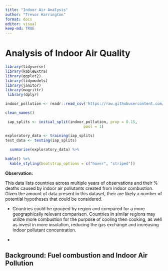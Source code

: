 ```yaml
---
title: "Indoor Air Analysis"
author: "Trevor Harrington"
format: docx
editor: visual
keep-md: TRUE
---
```


# Analysis of Indoor Air Quality

```r
library(tidyverse)
library(kableExtra)
library(ggplot2)
library(tidymodels)
library(janitor)
library(magrittr)
 library(dplyr)

indoor_pollution <- readr::read_csv('https://raw.githubusercontent.com/rfordatascience/tidytuesday/master/data/2022/2022-04-12/indoor_pollution.csv') %>%

clean_names()
```

```r

 iap_splits <- initial_split(indoor_pollution, prop = 0.15,
                                   pool = 1) 

exploratory_data <- training(iap_splits)
test_data <- testing(iap_splits)
  
  summarise(exploratory_data) %>%
  
kable() %>%
  kable_styling(bootstrap_options = c("hover", "striped"))
```

::: callout-note
**Observation:**

This data lists countries across multiple years of observations and their % deaths caused by indoor air pollutants created from indoor combustion. Given the amount of data present in this dataset, their are likely a number of potential hypotheses that could be considered.

-   Countries could be grouped by region and compared for a more geographically relevant comparison. Countries in similar regions may utilize more combustion for the purpose of cooling then cooking, as well as invest in more insulation, reducing the gas exchange and increasing indoor pollutant concentration.

-   
:::

## Background: **Fuel combustion and Indoor Air Pollution**
